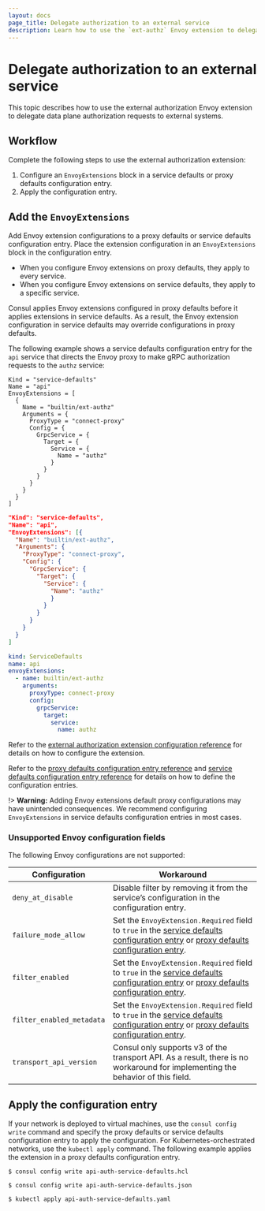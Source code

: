 ```yaml
---
layout: docs
page_title: Delegate authorization to an external service
description: Learn how to use the `ext-authz` Envoy extension to delegate data plane authorization requests to external systems. 
---
```


# Delegate authorization to an external service

This topic describes how to use the external authorization Envoy extension to delegate data plane authorization requests to external systems. 

## Workflow

Complete the following steps to use the external authorization extension:

1. Configure an `EnvoyExtensions` block in a service defaults or proxy defaults configuration entry. 
1. Apply the configuration entry.

## Add the `EnvoyExtensions`

Add Envoy extension configurations to a proxy defaults or service defaults configuration entry. Place the extension configuration in an `EnvoyExtensions` block in the configuration entry.

- When you configure Envoy extensions on proxy defaults, they apply to every service.
- When you configure Envoy extensions on service defaults, they apply to a specific service.

Consul applies Envoy extensions configured in proxy defaults before it applies extensions in service defaults. As a result, the Envoy extension configuration in service defaults may  override configurations in proxy defaults.

The following example shows a service defaults configuration entry for the `api` service that directs the Envoy proxy to make gRPC authorization requests to the `authz` service:

<Tabs>
<Tab heading="HCL" group="hcl">
<CodeBlockConfig filename="api-auth-service-defaults.hcl">

```hcl
Kind = "service-defaults"
Name = "api"
EnvoyExtensions = [
  {
    Name = "builtin/ext-authz"
    Arguments = {
      ProxyType = "connect-proxy"
      Config = {
        GrpcService = {
          Target = {
            Service = {
              Name = "authz"
            }
          }
        }
      }
    }
  }
]
```
</CodeBlockConfig>
</Tab>
<Tab heading="HCL" group="hcl">
<CodeBlockConfig filename="api-auth-service-defaults.json">

```json
"Kind": "service-defaults",
"Name": "api",
"EnvoyExtensions": [{
  "Name": "builtin/ext-authz",
  "Arguments": {
    "ProxyType": "connect-proxy",
    "Config": {
      "GrpcService": {
        "Target": {
          "Service": {
            "Name": "authz"
            }
          }
        }
      }
    }
  }
]
```

</CodeBlockConfig>
</Tab>
<Tab heading="Kubernetes" group="yaml">
<CodeBlockConfig filename="api-auth-service-defaults">

```yaml
kind: ServiceDefaults
name: api
envoyExtensions:
  - name: builtin/ext-authz
    arguments:
      proxyType: connect-proxy
      config:
        grpcService:
          target:
            service:
              name: authz
```
</CodeBlockConfig>
</Tab>
</Tabs>

Refer to the [external authorization extension configuration reference](/consul/docs/connect/proxies/envoy-extensions/configuration/ext-authz) for details on how to configure the extension. 

Refer to the [proxy defaults configuration entry reference](/consul/docs/connect/config-entries/proxy-defaults) and [service defaults configuration entry reference](/consul/docs/connect/config-entries/service-defaults) for details on how to define the configuration entries. 

!> **Warning:** Adding Envoy extensions default proxy configurations may have unintended consequences. We recommend configuring `EnvoyExtensions` in service defaults configuration entries in most cases.

### Unsupported Envoy configuration fields

The following Envoy configurations are not supported:

| Configuration | Workaround |
| --- | --- |
| `deny_at_disable` | Disable filter by removing it from the service’s configuration in the configuration entry. |
| `failure_mode_allow` | Set the `EnvoyExtension.Required` field to `true` in the [service defaults configuration entry](/consul/docs/connect/config-entries/service-defaults#envoyextensions) or [proxy defaults configuration entry](/consul/docs/connect/config-entries/proxy-defaults#envoyextensions). |
| `filter_enabled` | Set the `EnvoyExtension.Required` field to `true` in the [service defaults configuration entry](/consul/docs/connect/config-entries/service-defaults#envoyextensions) or [proxy defaults configuration entry](/consul/docs/connect/config-entries/proxy-defaults#envoyextensions). |
| `filter_enabled_metadata` | Set the `EnvoyExtension.Required` field to `true` in the [service defaults configuration entry](/consul/docs/connect/config-entries/service-defaults#envoyextensions) or [proxy defaults configuration entry](/consul/docs/connect/config-entries/proxy-defaults#envoyextensions). |
| `transport_api_version` | Consul only supports v3 of the transport API. As a result, there is no workaround for implementing the behavior of this field. |

## Apply the configuration entry

If your network is deployed to virtual machines, use the `consul config write` command and specify the proxy defaults or service defaults configuration entry to apply the configuration. For Kubernetes-orchestrated networks, use the `kubectl apply` command. The following example applies the extension in a proxy defaults configuration entry.

<Tabs>
<Tab heading="HCL" group="hcl">

```shell-session
$ consul config write api-auth-service-defaults.hcl
```

</Tab>
<Tab heading="JSON" group="json">

```shell-session
$ consul config write api-auth-service-defaults.json

```

</Tab>
<Tab heading="Kubernetes" group="kubernetes">

```shell-session
$ kubectl apply api-auth-service-defaults.yaml
```

</Tab>
</Tabs>
